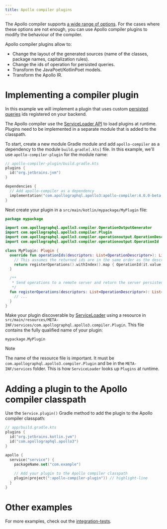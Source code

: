 ```yaml
---
title: Apollo compiler plugins
---
```


The Apollo compiler supports [a wide range of options](../advanced/plugin-configuration). For the cases where these options are not enough, you can use Apollo compiler plugins to modify the behaviour of the compiler. 

Apollo compiler plugins allow to:

* Change the layout of the generated sources (name of the classes, package names, capitalization rules).
* Change the ids of operation for persisted queries.
* Transform the JavaPoet/KotlinPoet models.
* Transform the Apollo IR.

# Implementing a compiler plugin

In this example we will implement a plugin that uses custom [persisted queries](../advanced/persisted-queries) ids registered on your backend. 

The Apollo compiler use the [ServiceLoader API](https://docs.oracle.com/javase/8/docs/api/java/util/ServiceLoader.html) to load plugins at runtime. Plugins need to be implemented in a separate module that is added to the classpath.

To start, create a new module Gradle module and add `apollo-compiler` as a dependency to the module `build.gradle[.kts]` file. In this example, we'll use `apollo-compiler-plugin` for the module name:

```kotlin
// apollo-compiler-plugin/build.gradle.kts
plugins {
  id("org.jetbrains.jvm")
}

dependencies {
  // Add apollo-compiler as a dependency
  implementation("com.apollographql.apollo3:apollo-compiler:4.0.0-beta.4")  
}
```

Next create your plugin in a `src/main/kotlin/mypackage/MyPlugin` file:

```kotlin
package mypackage

import com.apollographql.apollo3.compiler.OperationOutputGenerator
import com.apollographql.apollo3.compiler.Plugin
import com.apollographql.apollo3.compiler.operationoutput.OperationDescriptor
import com.apollographql.apollo3.compiler.operationoutput.OperationId

class MyPlugin: Plugin {
  override fun operationIds(descriptors: List<OperationDescriptor>): List<OperationId> {
    // This assumes the returned ids are in the same order as the descriptors
    return registerOperations().withIndex().map { OperationId(it.value, descriptors[it.index].name) }
  }

  /**
   * Send operations to a remote server and return the server persisted ids 
   */
  fun registerOperations(descriptors: List<OperationDescriptor>): List<String> {
    // ...
  }
}
```

Make your plugin discoverable by [ServiceLoader](https://docs.oracle.com/javase/8/docs/api/java/util/ServiceLoader.html) using a resource in `src/main/resources/META-INF/services/com.apollographql.apollo3.compiler.Plugin`. This file contains the fully qualified name of your plugin: 

```
mypackage.MyPlugin
```

> [!NOTE]  
> The name of the resource file is important. It must be `com.apollographql.apollo3.compiler.Plugin` and be in the `META-INF/services` folder. This is how `ServiceLoader` looks up `Plugins` at runtime.

# Adding a plugin to the Apollo compiler classpath

Use the `Service.plugin()` Gradle method to add the plugin to the Apollo compiler classpath:

```kotlin
// app/build.gradle.kts
plugins {
  id("org.jetbrains.kotlin.jvm")
  id("com.apollographql.apollo3")
}

apollo {
  service("service") {
    packageName.set("com.example")
    
    // Add your plugin to the Apollo compiler classpath
    plugin(project(":apollo-compiler-plugin")) // highlight-line
  }
}
```

# Other examples

For more examples, check out the [integration-tests](https://github.com/apollographql/apollo-kotlin/tree/main/tests/compiler-plugins).